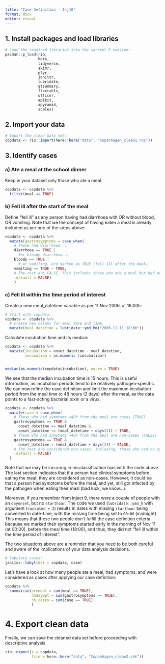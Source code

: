 ---
title: "Case Definition - Inj10"
format: docx
editor: visual
---

## 1. Install packages and load libraries

```{r, Packages}
# Load the required libraries into the current R session:
pacman::p_load(rio, 
               here, 
               tidyverse, 
               skimr,
               plyr,
               janitor,
               lubridate,
               gtsummary, 
               flextable,
               officer,
               epikit, 
               apyramid, 
               scales)

```

## 2. Import your data

```{r, Import_data}
# Import the clean data set:
copdata <- rio::import(here::here("data", "Copenhagen_clean1.rds"))
```

## 3. Identify cases

### a) Ate a meal at the school dinner

Keep in your dataset only those who ate a meal.

```{r}
copdata <- copdata %>% 
  filter(meal == TRUE)
```

### b) Fell ill after the start of the meal

Define "fell ill" as any person having had diarrhoea with OR without blood, OR vomiting. Note that we the concept of having eaten a meal is already included as per one of the steps above:

```{r}
copdata <- copdata %>% 
  mutate(gastrosymptoms = case_when(
    # Those had diarrhoea...
    diarrhoea == TRUE |
      #or bloody diarrhoea...
    bloody == TRUE |
      # or vomiting, are marked as TRUE (fell ill after the meal)
    vomiting == TRUE ~ TRUE,
    # The rest are FALSE. This includes those who ate a meal but had no symptoms (did not fell ill after the meal)
    .default = FALSE)
    )
```

### c) Fell ill within the time period of interest

Create a new meal_datetime variable as per 11 Nov 2006, at 18:00h:

```{r}
# Start with copdata:
copdata <- copdata %>% 
  # Create new column for meal date and time:
  mutate(meal_datetime = lubridate::ymd_hm("2006-11-11 18:00"))
```

Calculate incubation time and its median:

```{r}

copdata <- copdata %>% 
  mutate(incubation = onset_datetime - meal_datetime,
         incubation = as.numeric (incubation))


median(as.numeric(copdata$incubation), na.rm = TRUE)

```

We see that the median incubation time is 15 hours. This is useful information, as incubation periods tend to be relatively pathogen-specific. We can now refine the case definition and limit the maximum incubation period from the meal time to 48 hours (2 days) after the meal, as the data points to a fast-acting bacterial toxin or a virus.

```{r}

copdata <- copdata %>% 
  mutate(case = case_when(
    # Those who had symptoms <48h from the meal are cases (TRUE)
    gastrosymptoms == TRUE & 
      onset_datetime >= meal_datetime &
      onset_datetime <= (meal_datetime + days(2)) ~ TRUE,
    # Those who had symptoms >48h from the meal are non-cases (FALSE)
    gastrosymptoms == TRUE & 
      onset_datetime > (meal_datetime + days(2)) ~ FALSE,
    # The rest are considered non-cases. Including, those who had no symptoms at all, who have missing data on the onset_datetime variable, or who had symptoms before eating the meal 
    .default = FALSE)
  )
```

Note that we may be incurring in misclassification bias with the code above. The last section indicates that if a person had clinical symptoms before eating the meal, they are considered as non-cases. However, it could be that a person had symptoms before the meal, and yet, still got infected by the pathogen when eating their meal (bad luck, we know...).

Moreover, if you remember from inject 9, there were a couple of people with an `dayonset`, but no `starthour`. The code we used (`lubridate::ymd_h` with argument `truncated = 2`) results in dates with missing `starthour` being converted to date-time, with the missing time being set to `00:00` (midnight). This means that these two people don't fulfill the case definition criteria because we marked their symptoms started early in the morning of Nov 11 (at 00:00), before the meal time (18:00), and thus, they did not "fell ill within the time period of interest".

The two situations above are a reminder that you need to be both careful and aware of the implications of your data analysis decisions.

```{r}
# Tabulate cases:
janitor::tabyl(dat = copdata, case)
```

Let's have a look at how many people ate a meal, had symptoms, and were considered as cases after applying our case definition:

```{r overview}
copdata %>% 
  summarise(atemeal = sum(meal == TRUE),
            hadsympt = sum(gastrosymptoms == TRUE),
            nb_cases = sum(case == TRUE)
            )
```

# 4. Export clean data

Finally, we can save the cleaned data set before proceeding with descriptive analysis.

```{r export_clean_data}

rio::export(x = copdata, 
            file = here::here("data", "Copenhagen_clean2.rds"))

```
